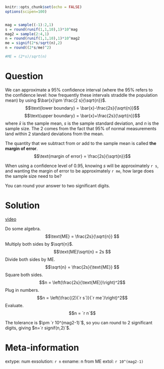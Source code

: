 ```r
knitr::opts_chunk$set(echo = FALSE)
options(scipen=100)


mag = sample((-1):2,1)
s = round(runif(1,1,10),1)*10^mag
mag2 = sample(2:4,1)
n = round(runif(1,1,10),1)*10^mag2
me = signif(2*s/sqrt(n),2)
n = round((2*s/me)^2)

#ME = (2*s)/sqrt(n)
```

Question
========

We can approximate a 95% confidence interval (where the 95% refers to the confidence level: how frequently these intervals straddle the population mean) by using $\bar{x}\pm \frac{2 s}{\sqrt{n}}$.
$$\text{lower boundary} = \bar{x}-\frac{2s}{\sqrt{n}}$$
$$\text{upper boundary} = \bar{x}+\frac{2s}{\sqrt{n}}$$
where $\bar{x}$ is the sample mean, $s$ is the sample standard deviation, and $n$ is the sample size. The 2 comes from the fact that 95% of normal measurements land within 2 standard deviations from the mean.

The quantity that we subtract from or add to the sample mean is called **the margin of error**.
$$\text{margin of error} = \frac{2s}{\sqrt{n}}$$

When using a confidence level of 0.95, knowing $s$ will be approximately `r s`, and wanting the margin of error to be approximately `r me`, how large does the sample size need to be?

You can round your answer to two significant digits.





Solution
========

[video](https://vimeo.com/531950516){target="_blank"}

Do some algebra.
$$\text{ME} = \frac{2s}{\sqrt{n}} $$
Multiply both sides by $\sqrt{n}$.
$$\text{ME}\sqrt{n} = 2s $$
Divide both sides by $\text{ME}$.
$$\sqrt{n} = \frac{2s}{\text{ME}} $$
Square both sides.
$$n  = \left(\frac{2s}{\text{ME}}\right)^2$$
Plug in numbers.
$$n  = \left(\frac{(2)(`r s`)}{`r me`}\right)^2$$
Evaluate.
$$n  = `r n`$$

The tolerance is $\pm `r 10^(mag2-1)`$, so you can round to 2 significant digits, giving $n=`r signif(n,2)`$.


Meta-information
================
extype: num
exsolution: `r n`
exname: n from ME
extol: `r 10^(mag2-1)`

